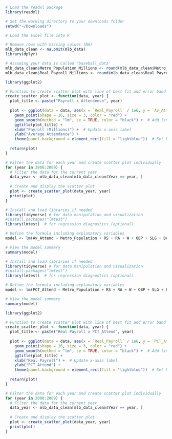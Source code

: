 ```r
# Load the readxl package
library(readxl)

# Set the working directory to your downloads folder
setwd("~/Downloads")

# Load the Excel file into R
```

```r
# Remove rows with missing values (NA)
mlb_data_clean <- na.omit(mlb_data)
library(dplyr)
```

```r
# Assuming your data is called 'baseball_data'
mlb_data_clean$Metro_Population_Millions <- round(mlb_data_clean$Metro_Population / 1e6, digits = 1)
mlb_data_clean$Real_Payroll_Millions <- round(mlb_data_clean$Real_Payroll / 1e6, digits = 1)
```

```r
library(ggplot2)

# Function to create scatter plot with line of best fit and error band
create_scatter_plot <- function(data, year) {
  plot_title <- paste("Payroll x Attendence", year)
  
  plot <- ggplot(data = data, aes(x = `Real_Payroll` / 1e6, y = `Av_Attend`)) +  # Convert Payroll to millions
    geom_point(shape = 16, size = 3, color = "red") +
    geom_smooth(method = "lm", se = TRUE, color = "black") +  # Add line of best fit with error band
    ggtitle(plot_title) +
    xlab("Payroll (Millions)") +  # Update x-axis label
    ylab("Average Attendance") +
    theme(panel.background = element_rect(fill = "lightblue"))  # Set background to white
  
  return(plot)
}

# Filter the data for each year and create scatter plot individually
for (year in 2000:2009) {
  # Filter the data for the current year
  data_year <- mlb_data_clean[mlb_data_clean$Year == year, ]
  
  # Create and display the scatter plot
  plot <- create_scatter_plot(data_year, year)
  print(plot)
}
```

```r
# Install and load libraries if needed
library(tidyverse) # for data manipulation and visualization
#install.packages("lmtest")
library(lmtest)  # for regression diagnostics (optional)

# Define the formula including explanatory variables
model <- lm(Av_Attend ~ Metro_Population + RS + RA + W + OBP + SLG + BA + OOBP + OSLG + Real_Payroll, data = mlb_data_clean)

# View the model summary
summary(model)
```
```r
# Install and load libraries if needed
library(tidyverse) # for data manipulation and visualization
#install.packages("lmtest")
library(lmtest)  # for regression diagnostics (optional)

# Define the formula including explanatory variables
model <- lm(PCT_Attend ~ Metro_Population + RS + RA + W + OBP + SLG + BA + OOBP + OSLG + Real_Payroll, data = mlb_data_clean)

# View the model summary
summary(model)
```
```r
library(ggplot2)

# Function to create scatter plot with line of best fit and error band
create_scatter_plot <- function(data, year) {
  plot_title <- paste("Real Payroll x PCT_Attend", year)
  
  plot <- ggplot(data = data, aes(x = `Real_Payroll` / 1e6, y = `PCT_Attend`)) +  # Convert Payroll to millions
    geom_point(shape = 16, size = 3, color = "red") +
    geom_smooth(method = "lm", se = TRUE, color = "black") +  # Add line of best fit with error band
    ggtitle(plot_title) +
    xlab("Real Payroll") +  # Update x-axis label
    ylab("PCT_Attend") +
    theme(panel.background = element_rect(fill = "lightblue"))  # Set background to white
  
  return(plot)
}

# Filter the data for each year and create scatter plot individually
for (year in 2000:2009) {
  # Filter the data for the current year
  data_year <- mlb_data_clean[mlb_data_clean$Year == year, ]
  
  # Create and display the scatter plot
  plot <- create_scatter_plot(data_year, year)
  print(plot)
}
```


